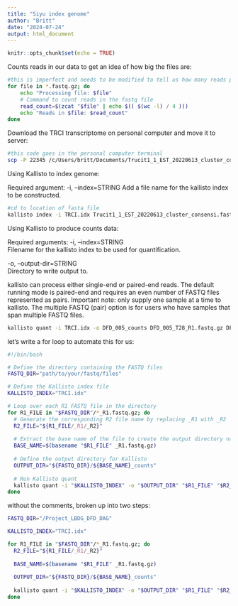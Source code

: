 ```yaml
---
title: "Siyu index genome"
author: "Britt"
date: "2024-07-24"
output: html_document
---
```


```r
knitr::opts_chunk$set(echo = TRUE)
```

Counts reads in our data to get an idea of how big the files are:

```bash
#this is imperfect and needs to be modified to tell us how many reads per fastq file
for file in *.fastq.gz; do
    echo "Processing file: $file"
    # Command to count reads in the fastq file
    read_count=$(zcat "$file" | echo $(( $(wc -l) / 4 )))
    echo "Reads in $file: $read_count"
done
```

Download the TRCI transcriptome on personal computer and move it to server:

```bash
#this code goes in the personal computer terminal
scp -P 22345 /c/Users/britt/Documents/Trucit1_1_EST_20220613_cluster_consensi.fasta.gz bklong@bogarprecision.plb.ucdavis.edu:~/DemRNAanalysis/TRCItranscriptome
```

Using Kallisto to index genome:

Required argument:
-i, --index=STRING
Add a file name for the kallisto index to be constructed.

```bash
#cd to location of fasta file
kallisto index -i TRCI.idx Trucit1_1_EST_20220613_cluster_consensi.fasta.gz
```

Using Kallisto to produce counts data:

Required arguments:
-i, --index=STRING            
Filename for the kallisto index to be used for quantification.

-o, --output-dir=STRING       
Directory to write output to.

kallisto can process either single-end or paired-end reads. The default running mode is paired-end and requires an even number of FASTQ files represented as pairs. Important note: only supply one sample at a time to kallisto. The multiple FASTQ (pair) option is for users who have samples that span multiple FASTQ files.

```bash
kallisto quant -i TRCI.idx -o DFD_005_counts DFD_005_T28_R1.fastq.gz DFD_005_T28_R2.fastq.gz
```

let's write a for loop to automate this for us:

```bash
#!/bin/bash

# Define the directory containing the FASTQ files
FASTQ_DIR="path/to/your/fastq/files"

# Define the Kallisto index file
KALLISTO_INDEX="TRCI.idx"

# Loop over each R1 FASTQ file in the directory
for R1_FILE in "$FASTQ_DIR"/*_R1.fastq.gz; do
  # Generate the corresponding R2 file name by replacing _R1 with _R2
  R2_FILE="${R1_FILE/_R1/_R2}"
  
  # Extract the base name of the file to create the output directory name
  BASE_NAME=$(basename "$R1_FILE" _R1.fastq.gz)
  
  # Define the output directory for Kallisto
  OUTPUT_DIR="${FASTQ_DIR}/${BASE_NAME}_counts"
  
  # Run Kallisto quant
  kallisto quant -i "$KALLISTO_INDEX" -o "$OUTPUT_DIR" "$R1_FILE" "$R2_FILE"
done
```

without the comments, broken up into two steps:

```bash
FASTQ_DIR="/Project_LBDG_DFD_DAG"

KALLISTO_INDEX="TRCI.idx"
```

```bash
for R1_FILE in "$FASTQ_DIR"/*_R1.fastq.gz; do
  R2_FILE="${R1_FILE/_R1/_R2}"
  
  BASE_NAME=$(basename "$R1_FILE" _R1.fastq.gz)
  
  OUTPUT_DIR="${FASTQ_DIR}/${BASE_NAME}_counts"
 
  kallisto quant -i "$KALLISTO_INDEX" -o "$OUTPUT_DIR" "$R1_FILE" "$R2_FILE"
done
```






 